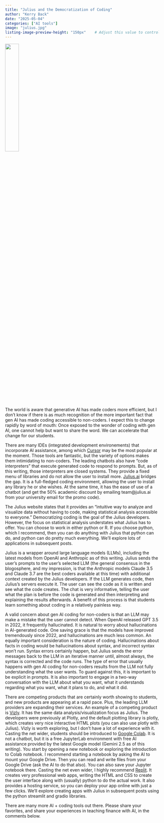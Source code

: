 ```yaml
---
title: "Julius and the Democratization of Coding"
author: "Kerry Back"
date: "2025-05-04"
categories: ["AI tools"]
image: "julius.jpg"
listing-image-preview-height: "150px"    # Adjust this value to control thumbnail size
---
```


![](julius.jpg){width=30% fig-align="center"}

The world is aware that generative AI has made coders more efficient, but I don't know if there is as much recognition of the more important fact that gen AI has made coding accessible to non-coders. I expect this to change rapidly by word of mouth: Once exposed to the wonder of coding with gen AI, one cannot help but want to share the word.  We can accelerate that change for our students.

There are many IDEs (integrated development environements) that incorporate AI assistance, among which [Cursor](https://www.cursor.com/en) may be the most popular at the moment.  Those tools are fantastic, but the variety of options makes them intimidating to non-coders.  The leading chatbots also have "code interpreters" that execute generated code to respond to prompts.  But, as of this writing, those interpreters are closed systems.  They provide a fixed menu of libraries and do not allow the user to install more.  [Julius.ai](https://julius.ai) bridges the gap.  It is a full-fledged coding environment, allowing the user to install any library he or she wishes.  At the same time, it has the ease of use of a chatbot (and get the 50% academic discount by emailing team@julius.ai from your university email for the promo code).

The Julius website states that it provides an "intuitive way to analyze and visualize data without having to code, making statistical analysis accessible to everyone."  Democratizing coding is the  goal of the Julius developers.  However, the focus on statistical analysis understates what Julius has to offer.  You can choose to work in either python or R.  If you choose python, which I recommend, then you can do anything with Julius that python can do, and python can do pretty much everything.  We'll explore lots of applications in subsequent posts.

Julius is a wrapper around large language models (LLMs), including the latest models from OpenAI and Anthropic as of this writing.  Julius sends the user's prompts to the user's selected LLM (the general consensus in the blogosphere, and my impression, is that the Anthropic models Claude 3.5 and Claude 3.7 are the best coders available at this time) with additional context created by the Julius developers.  If the LLM generates code, then Julius's servers execute it.   The user can see the code as it is written and see what the code creates.  The chat is very informative, telling the user what the plan is before the code is generated and then interpreting and explaining the results afterwards.  A benefit of this process is that students learn something about coding in a relatively painless way.  

A valid concern about gen AI coding for non-coders is that an LLM may make a mistake that the user cannot detect.  When OpenAI released GPT 3.5 in 2022, it frequently hallucinated.  It is natural to worry about hallucinations in AI-generated code.  One saving grace is that the models have improved tremendously since 2022, and hallucinations are much less common.   An equally important consideration is the nature of coding.  Hallucinations about facts in coding would be hallucinations about syntax, and incorrect syntax won't run.  Syntax errors certainly happen, but Julius sends the error messages back to the LLM in an iterative manner until, almost always, the syntax is corrected and the code runs.  The type of error that usually happens with gen AI coding for non-coders results from the LLM not fully understanding what the user wants.  To guard against this, it is important to be explicit in prompts.  It is also important to engage in a two-way conversation with the LLM about what you want, what it understands regarding what you want, what it plans to do, and what it did.  

There are competing products that are certainly worth showing to students, and new products are appearing at a rapid pace.  Plus, the leading LLM providers are expanding their services.  An example of a competing product is [Vizly](https://vizly.fyi/).  It has the same data analysis/visualization focus as Julius.  The developers were previously at Plotly, and the default plotting library is plotly, which creates very nice interactive HTML plots (you can also use plotly with Julius).  Vizly is worth exploring, but I don't have a lot of experience with it.  Casting the net wider, students should be introduced to [Google Colab](https://colab.research.google.com/).  It is not a chatbot, but it is a free JupyterLab environment with free AI assistance provided by the latest Google model (Gemini 2.5 as of this writing).  You start by opening a new notebook or exploring the introduction to Colab notebook.  I recommend starting a notebook by asking the AI to mount your Google Drive.  Then you can read and write files from your Google Drive (ask the AI to do that also).  You can also save your Jupyter notebook there.  Casting the net even wider, I highly recommend [Replit](https://replit.com/~).  It creates very professional web apps, writing the HTML and CSS to create the user interface along with (usually) python to do the actual work.  It also provides a hosting service, so you can deploy your app online with just a few clicks.  We'll explore creating apps with Julius in subsequent posts using the python streamlit and gradio libraries.

There are many more AI + coding tools out there.  Please share your favorites, and share your experiences in teaching finance with AI, in the comments below.